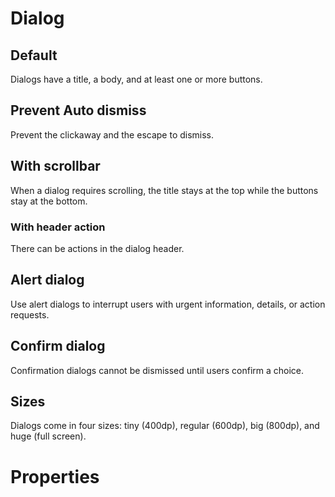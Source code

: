 # Dialog

## Default

Dialogs have a title, a body, and at least one or more buttons.

<DemoBlock demo="default" engine={props.engine} withThemeSwitcher />

## Prevent Auto dismiss

Prevent the clickaway and the escape to dismiss.

<DemoBlock demo="prevent-auto-dismiss" engine={props.engine} withThemeSwitcher />

## With scrollbar
When a dialog requires scrolling, the title stays at the top while the buttons stay at the bottom.

<DemoBlock demo="scrollbar" engine={props.engine} withThemeSwitcher />

### With header action

There can be actions in the dialog header.

<DemoBlock demo="action" engine={props.engine} withThemeSwitcher />

## Alert dialog

Use alert dialogs to interrupt users with urgent information, details, or action requests.

<DemoBlock demo="alert" engine={props.engine} withThemeSwitcher />

## Confirm dialog

Confirmation dialogs cannot be dismissed until users confirm a choice.

<DemoBlock demo="confirm" engine={props.engine} withThemeSwitcher />

## Sizes
Dialogs come in four sizes: tiny (400dp), regular (600dp), big (800dp), and huge (full screen).

<DemoBlock demo="sizes" engine={props.engine} withThemeSwitcher />


# Properties

<PropTable component="Dialog" />
